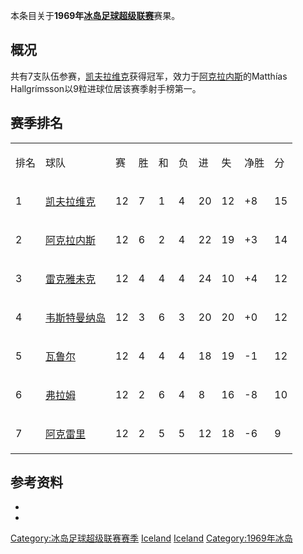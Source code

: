 本条目关于'''1969年[[冰岛足球超级联赛|冰岛足球超级联赛]]'''赛果。

==概况==
共有7支队伍参赛，[[凯夫拉维克足球俱乐部|凯夫拉维克]]获得冠军，效力于[[阿克拉内斯竞技俱乐部|阿克拉内斯]]的Matthías Hallgrímsson以9粒进球位居该赛季射手榜第一。

==赛季排名==
{| class="wikitable" style="text-align: center;"
|排名||球队||赛||胜||和||负||进||失||净胜||分
|-
|1||[[凯夫拉维克足球俱乐部|凯夫拉维克]]||12||7||1||4||20||12||+8||15
|-
|2||[[阿克拉内斯竞技俱乐部|阿克拉内斯]]||12||6||2||4||22||19||+3||14
|-
|3||[[雷克雅未克足球俱乐部|雷克雅未克]]||12||4||4||4||24||10||+4||12
|-
|4||[[韦斯特曼纳岛竞技俱乐部|韦斯特曼纳岛]]||12||3||6||3||20||20||+0||12
|-
|5||[[瓦鲁尔足球俱乐部|瓦鲁尔]]||12||4||4||4||18||19||-1||12
|-
|6||[[弗拉姆足球俱乐部|弗拉姆]]||12||2||6||4||8||16||-8||10
|-
|7||[[阿克雷里竞技俱乐部|阿克雷里]]||12||2||5||5||12||18||-6||9
|}

==参考资料==
* {{cite web |title=Iceland Final League Tables 1912-1998 |url=http://www.rsssf.com/tablesi/ijshist.html |publisher=[[RSSSF|RSSSF]] |accessdate=2018-06-18 |archive-date=2019-12-25 |archive-url=https://web.archive.org/web/20191225230011/http://rsssf.com/tablesi/ijshist.html |dead-url=no }}
* {{cite web |title=Iceland - Topscorers |url=http://www.rsssf.com/tablesi/ijstops.html |website=www.rsssf.com |publisher=[[RSSSF|RSSSF]] |accessdate=2018-06-18 |archive-date=2019-04-07 |archive-url=https://web.archive.org/web/20190407162501/http://www.rsssf.com/tablesi/ijstops.html |dead-url=no }}

{{冰岛足球超级联赛赛季}}
{{1968–69 in European football (UEFA)}}
{{1969–70 in European football (UEFA)}}


[[Category:冰岛足球超级联赛赛季|Category:冰岛足球超级联赛赛季]]
[[Category:1968年至1969年本土足球联赛|Iceland]] 
[[Category:1969年至1970年本土足球联赛|Iceland]] 
[[Category:1969年冰岛|Category:1969年冰岛]]